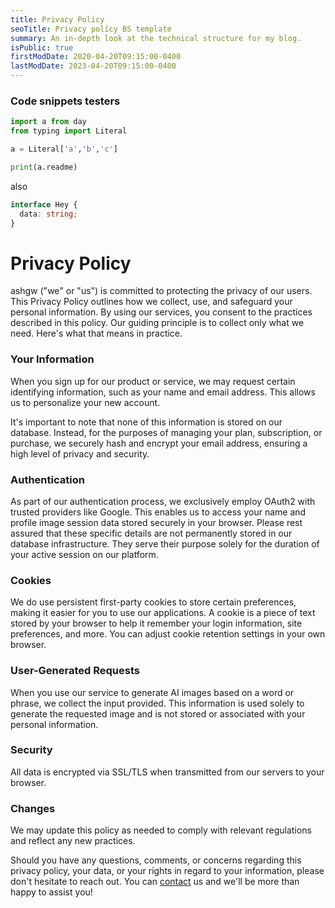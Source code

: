 ```yaml
---
title: Privacy Policy
seoTitle: Privacy policy BS template
summary: An in-depth look at the technical structure for my blog.
isPublic: true
firstModDate: 2020-04-20T09:15:00-0400
lastModDate: 2023-04-20T09:15:00-0400
---
```


### Code snippets testers

```python
import a from day
from typing import Literal

a = Literal['a','b','c']

print(a.readme)
```

also

```typescript
interface Hey {
  data: string;
}
```

# **Privacy Policy**

<div className="row p-2 mx-2" style={{ fontWeight: '400' }}>
  ashgw ("we" or "us") is committed to protecting the privacy of our users. This
  Privacy Policy outlines how we collect, use, and safeguard your personal
  information. By using our services, you consent to the practices described in
  this policy. Our guiding principle is to collect only what we need. Here's
  what that means in practice.
</div>

### **Your Information**

<div className = "row p-2 mx-2" style = {{fontWeight: '400'}}>

When you sign up for our product or service, we may request certain identifying information, such as your name and email address. This allows us to personalize your new account.

It's important to note that none of this information is stored on our database. Instead, for the purposes of managing your plan, subscription, or purchase, we securely hash and encrypt your email address, ensuring a high level of privacy and security.

</div>

### **Authentication**

<div className = "row p-2 mx-2" style = {{fontWeight: '400'}}>

As part of our authentication process, we exclusively employ OAuth2 with trusted providers like Google. This enables us to access your name and profile image session data stored securely in your browser. Please rest assured that these specific details are not permanently stored in our database infrastructure. They serve their purpose solely for the duration of your active session on our platform.

</div>

### **Cookies**

<div className = "row p-2 mx-2" style = {{fontWeight: '400'}}>

We do use persistent first-party cookies to store certain preferences, making it easier for you to use our applications. A cookie is a piece of text stored by your browser to help it remember your login information, site preferences, and more. You can adjust cookie retention settings in your own browser.

</div>

### **User-Generated Requests**

<div className = "row p-2 mx-2" style = {{fontWeight: '400'}}>

When you use our service to generate AI images based on a word or phrase, we collect the input provided. This information is used solely to generate the requested image and is not stored or associated with your personal information.

</div>

### **Security**

<div className = "row p-2 mx-2" style = {{fontWeight: '400'}}>

All data is encrypted via SSL/TLS when transmitted from our servers to your browser.

</div>

### **Changes**

<div className = "row p-2 mx-2" style = {{fontWeight: '400'}}>

We may update this policy as needed to comply with relevant regulations and reflect any new practices.

Should you have any questions, comments, or concerns regarding this privacy policy, your data, or your rights in regard to your information, please don't hesitate to reach out. You can [contact](/contact) us and we'll be more than happy to assist you!

</div>
